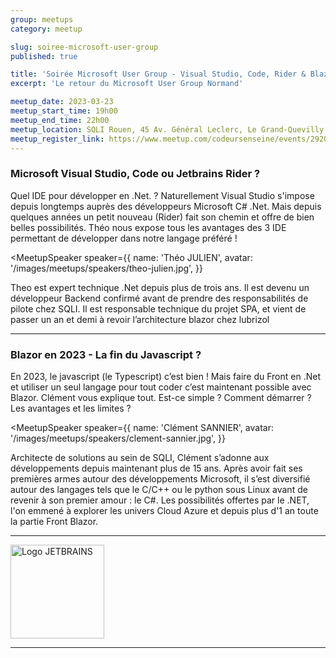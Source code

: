 ```yaml
---
group: meetups
category: meetup

slug: soiree-microsoft-user-group
published: true

title: 'Soirée Microsoft User Group - Visual Studio, Code, Rider & Blazor'
excerpt: 'Le retour du Microsoft User Group Normand'

meetup_date: 2023-03-23
meetup_start_time: 19h00
meetup_end_time: 22h00
meetup_location: SQLI Rouen, 45 Av. Général Leclerc, Le Grand-Quevilly
meetup_register_link: https://www.meetup.com/codeursenseine/events/292079412/
---
```


### Microsoft Visual Studio, Code ou Jetbrains Rider ?

Quel IDE pour développer en .Net. ?
Naturellement Visual Studio s'impose depuis longtemps auprès des développeurs Microsoft C# .Net. Mais depuis quelques années un petit nouveau (Rider) fait son chemin et offre de bien belles possibilités. Théo nous expose tous les avantages des 3 IDE permettant de développer dans notre langage préféré !

<MeetupSpeaker
  speaker={{
    name: 'Théo JULIEN',
    avatar: '/images/meetups/speakers/theo-julien.jpg',
  }}
>
  Theo est expert technique .Net depuis plus de trois ans. Il est devenu un
  développeur Backend confirmé avant de prendre des responsabilités de pilote
  chez SQLI. Il est responsable technique du projet SPA, et vient de passer un
  an et demi à revoir l’architecture blazor chez lubrizol
</MeetupSpeaker>

---

### Blazor en 2023 - La fin du Javascript ?

En 2023, le javascript (le Typescript) c’est bien ! Mais faire du Front en .Net et utiliser un seul langage pour tout coder c’est maintenant possible avec Blazor.
Clément vous explique tout. Est-ce simple ? Comment démarrer ? Les avantages et les limites ?

<MeetupSpeaker
  speaker={{
    name: 'Clément SANNIER',
    avatar: '/images/meetups/speakers/clement-sannier.jpg',
  }}
>
  Architecte de solutions au sein de SQLI, Clément s’adonne aux développements
  depuis maintenant plus de 15 ans. Après avoir fait ses premières armes autour
  des développements Microsoft, il s’est diversifié autour des langages tels que
  le C/C++ ou le python sous Linux avant de revenir à son premier amour : le C#.
  Les possibilités offertes par le .NET, l'on emmené à explorer les univers
  Cloud Azure et depuis plus d'1 an toute la partie Front Blazor.
</MeetupSpeaker>

---

<img
  src="https://resources.jetbrains.com/storage/products/company/brand/logos/jb_beam.png"
  alt="Logo JETBRAINS"
  width="150"
/>

---
